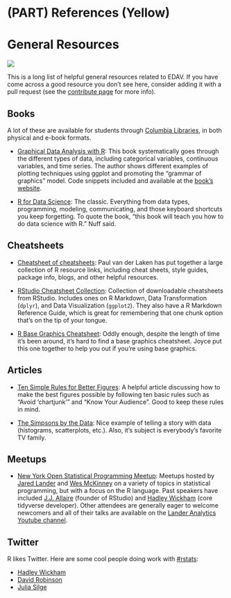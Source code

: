 # (PART) References (Yellow) {-}

# General Resources {#general}

![](images/banners/banner_resources.png)

This is a long list of helpful general resources related to EDAV. If you have come across a good resource you don't see here, consider adding it with a pull request (see the [contribute page](contribute.html) for more info).

## Books

A lot of these are available for students through [Columbia Libraries](http://library.columbia.edu/){target="_blank"}, in both physical and e-book formats. 

- [Graphical Data Analysis with R](http://rosuda.org/GDA){target="_blank"}: This book systematically goes through the different types of data, including categorical variables, continuous variables, and time series. The author shows different examples of plotting techniques using ggplot and promoting the "grammar of graphics" model. Code snippets included and available at the [book's website](http://rosuda.org/GDA){target="_blank"}.

- [R for Data Science](http://r4ds.had.co.nz/){target="_blank"}: The classic. Everything from data types, programming, modeling, communicating, and those keyboard shortcuts you keep forgetting. To quote the book, "this book will teach you how to do data science with R." Nuff said.

## Cheatsheets

- [Cheatsheet of cheatsheets](https://paulvanderlaken.com/author/lakenp/){target="_blank"}: Paul van der Laken has put together a large collection of R resource links, including cheat sheets, style guides, package info, blogs, and other helpful resources. 

- [RStudio Cheatsheet Collection](https://www.rstudio.com/resources/cheatsheets/){target="_blank"}: Collection of downloadable cheatsheets from RStudio. Includes ones on R Markdown, Data Transformation (`dplyr`), and Data Visualization (`ggplot2`). They also have a R Markdown Reference Guide, which is great for remembering that one chunk option that's on the tip of your tongue.

- [R Base Graphics Cheatsheet](https://github.com/jtr13/codehelp/blob/master/R/BaseGraphicsCheatsheet.pdf){target="_blank"}: Oddly enough, despite the length of time it's been around, it's hard to find a base graphics cheatsheet. Joyce put this one together to help you out if you're using base graphics.

## Articles

- [Ten Simple Rules for Better Figures](https://journals.plos.org/ploscompbiol/article?id=10.1371/journal.pcbi.1003833){target="_blank"}: A helpful article discussing how to make the best figures possible by following ten basic rules such as "Avoid 'chartjunk'" and "Know Your Audience". Good to keep these rules in mind.

- [The Simpsons by the Data](http://toddwschneider.com/posts/the-simpsons-by-the-data/){target="_blank"}: Nice example of telling a story with data (histograms, scatterplots, etc.). Also, it's subject is everybody's favorite TV family.

## Meetups

- [New York Open Statistical Programming Meetup](https://www.meetup.com/nyhackr/){target="_blank"}: Meetups hosted by [Jared Lander](https://www.jaredlander.com/about/){target="_blank"} and [Wes McKinney](http://wesmckinney.com/){target="_blank"} on a variety of topics in statistical programming, but with a focus on the R language. Past speakers have included [J.J. Allaire](https://en.wikipedia.org/wiki/Joseph_J._Allaire){target="_blank"} (founder of RStudio) and [Hadley Wickham](http://hadley.nz/){target="_blank"} (core tidyverse developer). Other attendees are generally eager to welcome newcomers and all of their talks are available on the [Lander Analytics Youtube channel](https://www.youtube.com/channel/UC2-hKemnrmVCH_29duyJ26A){target="_blank"}.

## Twitter

R likes Twitter. Here are some cool people doing work with [#rstats](https://twitter.com/search?q=%23rstats&src=typd){target="_blank"}:

- [Hadley Wickham](https://twitter.com/hadleywickham){target="_blank"}
- [David Robinson](https://twitter.com/drob){target="_blank"}
- [Julia Silge](https://twitter.com/juliasilge){target="_blank"}


